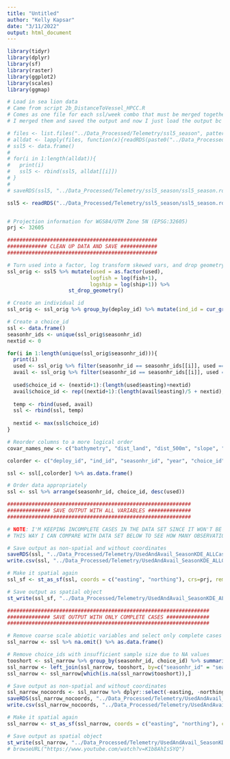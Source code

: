 ```yaml
---
title: "Untitled"
author: "Kelly Kapsar"
date: "3/11/2022"
output: html_document
---
```


```r
library(tidyr)
library(dplyr)
library(sf)
library(raster)
library(ggplot2)
library(scales)
library(ggmap)

```


```r
# Load in sea lion data 
# Came from script 2b_DistanceToVessel_HPCC.R
# Comes as one file for each ssl/week combo that must be merged together
# I merged them and saved the output and now I just load the output bc it takes a while to merge

# files <- list.files("../Data_Processed/Telemetry/ssl5_season", pattern = "SSL2")
# alldat <- lapply(files, function(x){readRDS(paste0("../Data_Processed/Telemetry/ssl5_season/", x))})
# ssl5 <- data.frame()
# 
# for(i in 1:length(alldat)){
#   print(i)
#   ssl5 <- rbind(ssl5, alldat[[i]])
# }
# 
# saveRDS(ssl5, "../Data_Processed/Telemetry/ssl5_season/ssl5_season.rds")

ssl5 <- readRDS("../Data_Processed/Telemetry/ssl5_season/ssl5_season.rds")


# Projection information for WGS84/UTM Zone 5N (EPSG:32605)
prj <- 32605

```

```r

#################################################
############# CLEAN UP DATA AND SAVE ############ 
#################################################

# Turn used into a factor, log transform skewed vars, and drop geometry
ssl_orig <- ssl5 %>% mutate(used = as.factor(used), 
                           logfish = log(fish+1), 
                           logship = log(ship+1)) %>% 
                    st_drop_geometry()

# Create an individual id
ssl_orig <- ssl_orig %>% group_by(deploy_id) %>% mutate(ind_id = cur_group_id())

# Create a choice_id
ssl <- data.frame()
seasonhr_ids <- unique(ssl_orig$seasonhr_id)
nextid <- 0

for(i in 1:length(unique(ssl_orig$seasonhr_id))){
  print(i)
  used <- ssl_orig %>% filter(seasonhr_id == seasonhr_ids[[i]], used == 1)
  avail <- ssl_orig %>% filter(seasonhr_id == seasonhr_ids[[i]], used == 0)
  
  used$choice_id <- (nextid+1):(length(used$easting)+nextid)
  avail$choice_id <- rep((nextid+1):(length(avail$easting)/5 + nextid), each=5)
  
  temp <- rbind(used, avail)
  ssl <- rbind(ssl, temp)
  
  nextid <- max(ssl$choice_id)
}

# Reorder columns to a more logical order 
covar_names_new <- c("bathymetry", "dist_land", "dist_500m", "slope", "sst", "wind", "logship", "logfish", "prox_fish_km", "prox_ship_km")

colorder <- c("deploy_id", "ind_id", "seasonhr_id", "year", "choice_id", "used", "northing", "easting", all_of(covar_names_new))

ssl <- ssl[,colorder] %>% as.data.frame()

# Order data appropriately 
ssl <- ssl %>% arrange(seasonhr_id, choice_id, desc(used))


```

```r


############################################################
############## SAVE OUTPUT WITH ALL VARIABLES ############## 
############################################################

# NOTE: I'M KEEPING INCOMPLETE CASES IN THE DATA SET SINCE IT WON'T BE USED FOR ANALYSIS
# THIS WAY I CAN COMPARE WITH DATA SET BELOW TO SEE HOW MANY OBSERVATIONS WERE REMOVED 

# Save output as non-spatial and without coordinates
saveRDS(ssl, "../Data_Processed/Telemetry/UsedAndAvail_SeasonKDE_ALLCases_20220615.rds")
write.csv(ssl, "../Data_Processed/Telemetry/UsedAndAvail_SeasonKDE_ALLCases_20220615.csv")

# Make it spatial again
ssl_sf <- st_as_sf(ssl, coords = c("easting", "northing"), crs=prj, remove=FALSE)

# Save output as spatial object
st_write(ssl_sf, "../Data_Processed/Telemetry/UsedAndAvail_SeasonKDE_ALLCases_20220615.shp")

################################################################## 
############## SAVE OUTPUT WITH ONLY COMPLETE CASES ############## 
##################################################################

# Remove coarse scale abiotic variables and select only complete cases 
ssl_narrow <- ssl %>% na.omit() %>% as.data.frame()

# Remove choice_ids with insufficient sample size due to NA values 
tooshort <- ssl_narrow %>% group_by(seasonhr_id, choice_id) %>% summarize(n=n()) %>% filter(n < 6) %>% mutate(tooshort=1)
ssl_narrow <- left_join(ssl_narrow, tooshort, by=c("seasonhr_id" = "seasonhr_id", "choice_id" = "choice_id"))
ssl_narrow <- ssl_narrow[which(is.na(ssl_narrow$tooshort)),]

# Save output as non-spatial and without coordinates
ssl_narrow_nocoords <- ssl_narrow %>% dplyr::select(-easting, -northing, -n, -tooshort) %>%  as.data.frame()
saveRDS(ssl_narrow_nocoords, "../Data_Processed/Telemetry/UsedAndAvail_SeasonKDE_20220615.rds")
write.csv(ssl_narrow_nocoords, "../Data_Processed/Telemetry/UsedAndAvail_SeasonKDE_20220615.csv")

# Make it spatial again
ssl_narrow <- st_as_sf(ssl_narrow, coords = c("easting", "northing"), crs=prj, remove=FALSE)

# Save output as spatial object
st_write(ssl_narrow, "../Data_Processed/Telemetry/UsedAndAvail_SeasonKDE_20220615.shp")
# browseURL("https://www.youtube.com/watch?v=K1b8AhIsSYQ")
```